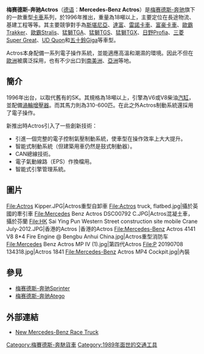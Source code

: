 {{noteTA
|T=zh-cn:梅赛德斯-奔驰Actros;zh-tw:梅賽德斯-賓士Actros;zh-hk:梅賽德斯-平治Actros;zh-sg:马赛地-宾士Actros;
|G1=Motor
|1=zh-cn:梅赛德斯-奔驰;zh-tw:梅賽德斯-賓士;zh-hk:梅賽德斯-平治;zh-sg:马赛地-宾士;
|2=zh-hans:斯宾特;zh-hant:Sprinter
}}
{{Infobox Automobile
| name           = 梅赛德斯-奔驰Actros<br>Mercedes-Benz Actros
| image          = [[File:Mercedes_Benz_Actros_MP_IV_(1).jpg|250px]]
| caption        = 
| manufacturer   = [[梅赛德斯-奔驰|梅赛德斯-奔驰]] (1989–) 
| parent_company = [[戴姆勒|戴姆勒]]
| aka            = 
| production     = 1989–
| assembly       = 
| predecessor    = 
| class          = 重型商用車
| body_style     = [[卡車|卡車]]、[[牽引車|牽引車]]
| layout         = 
| platform       = 
| sp             = uk
}}
'''梅赛德斯-奔驰Actros'''（[[德语|德语]]：'''Mercedes-Benz Actros'''）是[[梅赛德斯-奔驰|梅赛德斯-奔驰]]旗下的一款重型[[卡車|卡車]]系列，於1996年推出，重量為18噸以上，主要定位在長途物流、基建工程等等。其主要競爭對手為[[斯堪尼亞|斯堪尼亞]]、[[DAF|達富]]、[[雷諾卡車|雷諾卡車]]、[[富豪卡車|富豪卡車]]、[[歐霸_(汽車公司)|歐霸Trakker]]、[[歐霸_(汽車公司)|歐霸Stralis]]、[[MAN_SE|猛獅TGA]]、[[MAN_SE|猛獅TGS]]、[[MAN_SE|猛獅TGX]]、[[日野Profia|日野Profia]]、[[三菱Super_Great|三菱Super Great]]、[[UD卡車|UD Quon]]和[[五十鈴Giga|五十鈴Giga]]等車型。

Actros本身配備一系列電子操作系統，並能適應高溫和潮濕的環境。因此不但在[[歐洲|歐洲]]被廣泛採用，也有不少出口到[[南美洲|南美洲]]、[[亞洲|亞洲]]等地。

==簡介==
1996年出台，以取代舊有的SK。其規格為18噸以上，引擎為V6或V8柴油[[汽缸|汽缸]]，並配備[[渦輪增壓器|渦輪增壓器]]。而其馬力則為310-600匹。在此之外Actros制動系統還採用了電子操作。

新推出時Actros引入了一些創新技術：

*引進一個完整的電子控制氣壓制動系統，使車型在操作效率上大大提升。
*智能式制動系統（但建築用車仍然是鼓式制動器）。
*CAN總線技術。
*電子氣動線路（EPS）作換檔用。
*智能式引擎管理系統。

==圖片==
<gallery>
File:Actros Kipper.JPG|Actros重型自卸車
File:Actros truck, flatbed.jpg|攝於英國的牽引車
File:Mercedes Benz Actros DSC00792 C.JPG|Actros混凝土車，攝於芬蘭
File:HK Sai Ying Pun Western Street construction site mobile Crane July-2012.JPG|香港的Actros
|香港的Actros
File:Mercedes-Benz Actros 4141 V8 8*4 Fire Engine @ Bengbu Anhui China.jpg|Actros重型消防车
File:Mercedes Benz Actros MP IV (1).jpg|第四代Actros
File:P 20190708 134318.jpg|Actros 1841
File:Mercedes-Benz Actros MP4 Cockpit.jpg|內裝
</gallery>

==參見==
*[[梅赛德斯-奔驰Sprinter|梅赛德斯-奔驰Sprinter]]
*[[梅赛德斯-奔驰Atego|梅赛德斯-奔驰Atego]]

==外部連結==
*[https://www.webcitation.org/query?url=http://www.geocities.com/MotorCity/Speedway/5350/racetruck.htm&date=2009-10-25+09:17:25 New Mercedes-Benz Race Truck]

{{Commonscat|Mercedes-Benz Actros|梅赛德斯-奔驰Actros}}

[[Category:梅賽德斯-奔馳貨車|Category:梅賽德斯-奔馳貨車]]
[[Category:1989年面世的交通工具|Category:1989年面世的交通工具]]